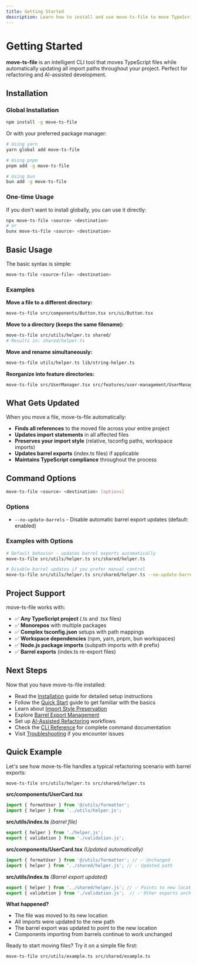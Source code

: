 ```yaml
---
title: Getting Started
description: Learn how to install and use move-ts-file to move TypeScript files with automatic import updates
---
```


# Getting Started

**move-ts-file** is an intelligent CLI tool that moves TypeScript files while automatically updating all import paths throughout your project. Perfect for refactoring and AI-assisted development.

## Installation

### Global Installation

```bash
npm install -g move-ts-file
```

Or with your preferred package manager:

```bash
# Using yarn
yarn global add move-ts-file

# Using pnpm
pnpm add -g move-ts-file

# Using bun
bun add -g move-ts-file
```

### One-time Usage

If you don't want to install globally, you can use it directly:

```bash
npx move-ts-file <source> <destination>
# or
bunx move-ts-file <source> <destination>
```

## Basic Usage

The basic syntax is simple:

```bash
move-ts-file <source-file> <destination>
```

### Examples

**Move a file to a different directory:**
```bash
move-ts-file src/components/Button.tsx src/ui/Button.tsx
```

**Move to a directory (keeps the same filename):**
```bash
move-ts-file src/utils/helper.ts shared/
# Results in: shared/helper.ts
```

**Move and rename simultaneously:**
```bash
move-ts-file utils/helper.ts lib/string-helper.ts
```

**Reorganize into feature directories:**
```bash
move-ts-file src/UserManager.tsx src/features/user-management/UserManager.tsx
```

## What Gets Updated

When you move a file, move-ts-file automatically:

- **Finds all references** to the moved file across your entire project
- **Updates import statements** in all affected files
- **Preserves your import style** (relative, tsconfig paths, workspace imports)
- **Updates barrel exports** (index.ts files) if applicable
- **Maintains TypeScript compliance** throughout the process

## Command Options

```bash
move-ts-file <source> <destination> [options]
```

### Options

- `--no-update-barrels` - Disable automatic barrel export updates (default: enabled)

### Examples with Options

```bash
# Default behavior - updates barrel exports automatically
move-ts-file src/utils/helper.ts src/shared/helper.ts

# Disable barrel updates if you prefer manual control
move-ts-file src/utils/helper.ts src/shared/helper.ts --no-update-barrels
```

## Project Support

move-ts-file works with:

- ✅ **Any TypeScript project** (.ts and .tsx files)
- ✅ **Monorepos** with multiple packages
- ✅ **Complex tsconfig.json** setups with path mappings
- ✅ **Workspace dependencies** (npm, yarn, pnpm, bun workspaces)
- ✅ **Node.js package imports** (subpath imports with # prefix)
- ✅ **Barrel exports** (index.ts re-export files)

## Next Steps

Now that you have move-ts-file installed:

- Read the [Installation](/installation/) guide for detailed setup instructions
- Follow the [Quick Start](/quick-start/) guide to get familiar with the basics
- Learn about [Import Style Preservation](/features/import-styles/) 
- Explore [Barrel Export Management](/features/barrel-exports/)
- Set up [AI-Assisted Refactoring](/claude/refactoring/) workflows
- Check the [CLI Reference](/cli-reference/) for complete command documentation
- Visit [Troubleshooting](/troubleshooting/) if you encounter issues

## Quick Example

Let's see how move-ts-file handles a typical refactoring scenario with barrel exports:

```bash
move-ts-file src/utils/helper.ts src/shared/helper.ts
```


<Tabs>
<TabItem label="Before">

**src/components/UserCard.tsx**
```typescript
import { formatUser } from '@/utils/formatter';
import { helper } from '../utils/helper.js';
```

**src/utils/index.ts** *(barrel file)*
```typescript  
export { helper } from './helper.js';
export { validation } from './validation.js';
```

</TabItem>
<TabItem label="After">

**src/components/UserCard.tsx** *(Updated automatically)*
```typescript
import { formatUser } from '@/utils/formatter'; // ✅ Unchanged
import { helper } from '../shared/helper.js'; // ✅ Updated path
```

**src/utils/index.ts** *(Barrel export updated)*
```typescript
export { helper } from '../shared/helper.js'; // ✅ Points to new location
export { validation } from './validation.js';  // ✅ Other exports unchanged
```

</TabItem>
</Tabs>

**What happened?**
- The file was moved to its new location
- All imports were updated to the new path
- The barrel export was updated to point to the new location
- Components importing from barrels continue to work unchanged

Ready to start moving files? Try it on a simple file first:

```bash
move-ts-file src/utils/example.ts src/shared/example.ts
```